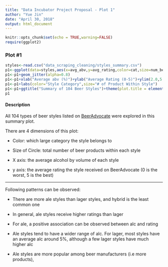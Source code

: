 ```yaml
---
title: "Data Incubator Project Proposal - Plot 1"
author: "Yue Jin"
date: "April 30, 2018"
output: html_document
---
```


```r
knitr::opts_chunk$set(echo = TRUE,warning=FALSE)
require(ggplot2)
```

### Plot #1
```r
styles<-read.csv("data_scraping_cleaning/styles_summary.csv")
p1<-ggplot(data=styles,aes(x=avg_abv,y=avg_rating,color=cat,size=num_beer))
p1<-p1+geom_jitter(alpha=0.8)
p1<-p1+xlab("Average abv (%)")+ylab("Average Rating (0-5)")+ylim(2.0,5.0)
p1<-p1+labs(color="Style Category",size="# of Product Within Style")
p1<-p1+ggtitle("Summary of 104 Beer Styles")+theme(plot.title = element_text(hjust = 0.5))
p1
```

#### Description

All 104 types of beer styles listed on [BeerAdvocate](https://www.beeradvocate.com/beer/style/) were explored in this summary plot. 

There are 4 dimensions of this plot:

- Color: which large category the style belongs to

- Size of Circle: total number of beer products within each style

- X axis: the average alcohol by volume of each style

- y axis: the average rating the style received on BeerAdvocate (0 is the worst, 5 is the best)

------------------------

Following patterns can be observed:

- There are more ale styles than lager styles, and hybrid is the least common one

- In general, ale styles receive higher ratings than lager

- For ale, a positive association can be observed between alc and rating

- Ale styles tend to have a wider range of alc. For lager, most styles have an average alc around 5%, although a few lager styles have much higher alc

- Ale styles are more popular among beer manufacturers (i.e more products), 

